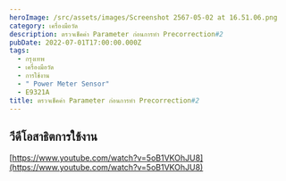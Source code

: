 ```yaml
---
heroImage: /src/assets/images/Screenshot 2567-05-02 at 16.51.06.png
category: เครื่องมือวัด
description: ตรวจเช็คค่า Parameter ก่อนการทำ Precorrection#2
pubDate: 2022-07-01T17:00:00.000Z
tags:
  - กรุงเทพ
  - เครื่องมือวัด
  - การใช้งาน
  - " Power Meter Sensor"
  - E9321A
title: ตรวจเช็คค่า Parameter ก่อนการทำ Precorrection#2
---
```


## วีดีโอสาธิตการใช้งาน

[https://www.youtube.com/watch?v=5oB1VKOhJU8](https://www.youtube.com/watch?v=5oB1VKOhJU8)
